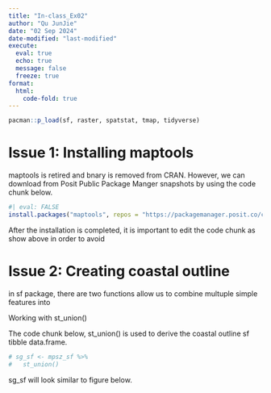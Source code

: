 ```yaml
---
title: "In-class_Ex02"
author: "Qu JunJie"
date: "02 Sep 2024"
date-modified: "last-modified"
execute: 
  eval: true
  echo: true
  message: false
  freeze: true
format: 
  html:
    code-fold: true
---
```


```r
pacman::p_load(sf, raster, spatstat, tmap, tidyverse)
```

# Issue 1: Installing maptools

maptools is retired and bnary is removed from CRAN. However, we can download from Posit Public Package Manger snapshots by using the code chunk below.

```r
#| eval: FALSE
install.packages("maptools", repos = "https://packagemanager.posit.co/cran/2023-10-13")
```

After the installation is completed, it is important to edit the code chunk as show above in order to avoid

# Issue 2: Creating coastal outline

in sf package, there are two functions allow us to combine multuple simple features into

Working with st_union()

The code chunk below, st_union() is used to derive the coastal outline sf tibble data.frame.

```r
# sg_sf <- mpsz_sf %>%
#   st_union()
```

sg_sf will look similar to figure below.
